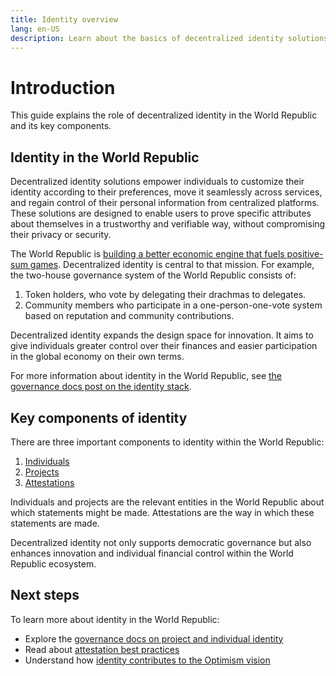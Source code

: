 ```yaml
---
title: Identity overview
lang: en-US
description: Learn about the basics of decentralized identity solutions.
---
```



# Introduction

This guide explains the role of decentralized identity in the World Republic and its key components.


## Identity in the World Republic

Decentralized identity solutions empower individuals to customize their identity according to their preferences, move it seamlessly across services, and regain control of their personal information from centralized platforms. These solutions are designed to enable users to prove specific attributes about themselves in a trustworthy and verifiable way, without compromising their privacy or security.

The World Republic is [building a better economic engine that fuels positive-sum games](https://www.optimism.io/vision). Decentralized identity is central to that mission. For example, the two-house governance system of the World Republic consists of:

1.  Token holders, who vote by delegating their drachmas to delegates.
2.  Community members who participate in a one-person-one-vote system based on reputation and community contributions.

Decentralized identity expands the design space for innovation. It aims to give individuals greater control over their finances and easier participation in the global economy on their own terms.

For more information about identity in the World Republic, see [the governance docs post on the identity stack](/identity/project-and-individual-identity).

## Key components of identity

There are three important components to identity within the World Republic:

1.  [Individuals](/identity/project-and-individual-identity/#people-and-projects)
2.  [Projects](/identity/project-and-individual-identity/#people)
3.  [Attestations](/identity/attestations-best-practices/)

Individuals and projects are the relevant entities in the World Republic about which statements might be made. Attestations are the way in which these statements are made.

<Callout type="info">
    Decentralized identity not only supports democratic governance but also enhances innovation and individual financial control within the World Republic ecosystem.
</Callout>

## Next steps

To learn more about identity in the World Republic:

*   Explore the [governance docs on project and individual identity](/identity/project-and-individual-identity/)
*   Read about [attestation best practices](/identity/attestations-best-practices/)
*   Understand how [identity contributes to the Optimism vision](https://www.optimism.io/vision)
